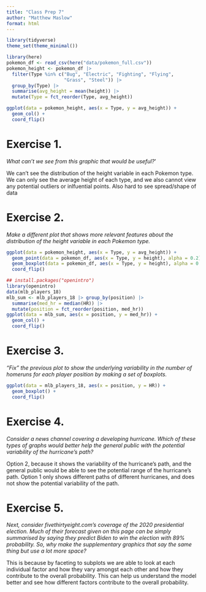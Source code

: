 ```yaml
---
title: "Class Prep 7"
author: "Matthew Maslow"
format: html
---
```



```r
library(tidyverse)
theme_set(theme_minimal())

library(here)
pokemon_df <- read_csv(here("data/pokemon_full.csv"))
pokemon_height <- pokemon_df |> 
  filter(Type %in% c("Bug", "Electric", "Fighting", "Flying",
                     "Grass", "Steel")) |>
  group_by(Type) |>
  summarise(avg_height = mean(height)) |>
  mutate(Type = fct_reorder(Type, avg_height))

ggplot(data = pokemon_height, aes(x = Type, y = avg_height)) +
  geom_col() +
  coord_flip()
```


# Exercise 1. 
*What can’t we see from this graphic that would be useful?*'

We can't see the distribution of the height variable in each Pokemon type. We can only see the average height of each type, and we also cannot view any potential outliers or inlfuential points. Also hard to see spread/shape of data


# Exercise 2. 
*Make a different plot that shows more relevant features about the distribution of the height variable in each Pokemon type.*

```r
ggplot(data = pokemon_height, aes(x = Type, y = avg_height)) +
  geom_point(data = pokemon_df, aes(x = Type, y = height), alpha = 0.2) +
  geom_boxplot(data = pokemon_df, aes(x = Type, y = height), alpha = 0.2) +
  coord_flip()
```


```r
## install.packages("openintro")
library(openintro)
data(mlb_players_18)
mlb_sum <- mlb_players_18 |> group_by(position) |>
  summarise(med_hr = median(HR)) |>
  mutate(position = fct_reorder(position, med_hr))
ggplot(data = mlb_sum, aes(x = position, y = med_hr)) +
  geom_col() +
  coord_flip()
```


# Exercise 3. 
*“Fix” the previous plot to show the underlying variability in the number of homeruns for each player position by making a set of boxplots.*

```r
ggplot(data = mlb_players_18, aes(x = position, y = HR)) +
  geom_boxplot() +
  coord_flip()
```


# Exercise 4.

*Consider a news channel covering a developing hurricane. Which of these types of graphs would better help the general public with the potential variability of the hurricane’s path?*

Option 2, because it shows the variability of the hurricane's path, and the general public would be able to see the potential range of the hurricane's path. Option 1 only shows different paths of different hurricanes, and does not show the potential variability of the path. 


# Exercise 5.

*Next, consider fivethirtyeight.com’s coverage of the 2020 presidential election. Much of their forecast given on this page can be simply summarised by saying they predict Biden to win the election with 89% probability. So, why make the supplementary graphics that say the same thing but use a lot more space?*

This is because by faceting to subplots we are able to look at each individual factor and how they vary amongst each other and how they contribute to the overall probability. This can help us understand the model better and see how different factors contribute to the overall probability. 










